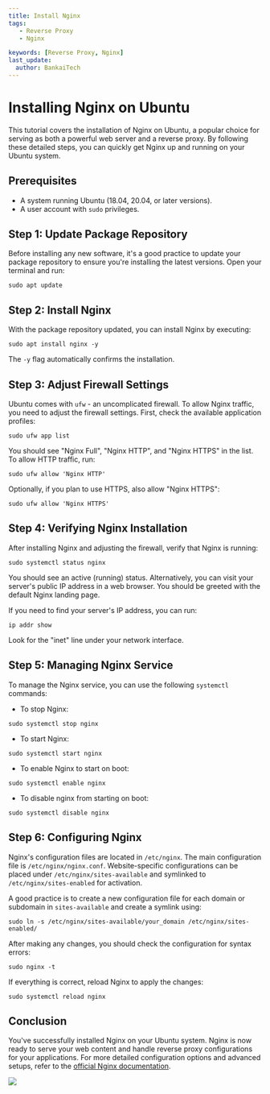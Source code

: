 ```yaml
---
title: Install Nginx
tags:
   - Reverse Proxy
   - Nginx

keywords: [Reverse Proxy, Nginx]
last_update:
  author: BankaiTech
---
```


# Installing Nginx on Ubuntu

This tutorial covers the installation of Nginx on Ubuntu, a popular choice for serving as both a powerful web server and a reverse proxy. By following these detailed steps, you can quickly get Nginx up and running on your Ubuntu system.

## Prerequisites

- A system running Ubuntu (18.04, 20.04, or later versions).
- A user account with `sudo` privileges.

## Step 1: Update Package Repository

Before installing any new software, it's a good practice to update your package repository to ensure you're installing the latest versions. Open your terminal and run:

```
sudo apt update
```

## Step 2: Install Nginx

With the package repository updated, you can install Nginx by executing:

```
sudo apt install nginx -y
```

The `-y` flag automatically confirms the installation.

## Step 3: Adjust Firewall Settings

Ubuntu comes with `ufw` - an uncomplicated firewall. To allow Nginx traffic, you need to adjust the firewall settings. First, check the available application profiles:

```
sudo ufw app list
```

You should see "Nginx Full", "Nginx HTTP", and "Nginx HTTPS" in the list. To allow HTTP traffic, run:

```
sudo ufw allow 'Nginx HTTP'
```

Optionally, if you plan to use HTTPS, also allow "Nginx HTTPS":

```
sudo ufw allow 'Nginx HTTPS'
```

## Step 4: Verifying Nginx Installation

After installing Nginx and adjusting the firewall, verify that Nginx is running:

```
sudo systemctl status nginx
```

You should see an active (running) status. Alternatively, you can visit your server's public IP address in a web browser. You should be greeted with the default Nginx landing page.

If you need to find your server's IP address, you can run:

```
ip addr show
```

Look for the "inet" line under your network interface.

## Step 5: Managing Nginx Service

To manage the Nginx service, you can use the following `systemctl` commands:

- To stop Nginx:
  
```
sudo systemctl stop nginx
```

- To start Nginx:
  
```
sudo systemctl start nginx
```

- To enable Nginx to start on boot:
  
```
sudo systemctl enable nginx
```

- To disable nginx from starting on boot:
  
```
sudo systemctl disable nginx
```

## Step 6: Configuring Nginx

Nginx's configuration files are located in `/etc/nginx`. The main configuration file is `/etc/nginx/nginx.conf`. Website-specific configurations can be placed under `/etc/nginx/sites-available` and symlinked to `/etc/nginx/sites-enabled` for activation.

A good practice is to create a new configuration file for each domain or subdomain in `sites-available` and create a symlink using:

```
sudo ln -s /etc/nginx/sites-available/your_domain /etc/nginx/sites-enabled/
```

After making any changes, you should check the configuration for syntax errors:

```
sudo nginx -t
```

If everything is correct, reload Nginx to apply the changes:

```
sudo systemctl reload nginx
```

## Conclusion

You've successfully installed Nginx on your Ubuntu system. Nginx is now ready to serve your web content and handle reverse proxy configurations for your applications. For more detailed configuration options and advanced setups, refer to the [official Nginx documentation](http://nginx.org/en/docs/).

<a href="https://www.buymeacoffee.com/BankaiTech"><img src="https://img.buymeacoffee.com/button-api/?text=Buy me a beer&emoji=🍺&slug=BankaiTech&button_colour=FFDD00&font_colour=000000&font_family=Cookie&outline_colour=000000&coffee_colour=ffffff" /></a>
